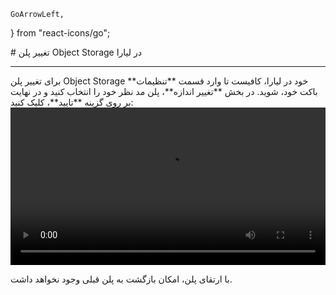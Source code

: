     GoArrowLeft,
} from "react-icons/go";


<Layout>
<Head>
<title>مستندات تغییر پلن در فضای ذخیره‌سازی ابری - لیارا</title>
<title>مستندات فضای ذخیره‌سازی ابری - لیارا</title>
<meta property="og:title" content="مستندات خدمات رایانش ابری لیارا" />
<meta property="og:description" content="مستندات مربوط به تغییر پلن در فضای ذخیره‌سازی ابری در لیارا"  />
<meta property="og:image" content="https://media.liara.ir/logos/liara-poster.jpg" />
</Head>
# تغییر پلن Object Storage در لیارا

<hr className="mb-2" />
برای تغییر پلن Object Storage خود در لیارا، کافیست تا وارد قسمت **تنظیمات**  باکت خود، شوید. در بخش **تغییر اندازه**، پلن مد نظر خود را انتخاب کنید و در نهایت بر روی گزینه **تایید**، کلیک کنید:

<div className="h-4" />
  <video
  src="https://media.liara.ir/docs/change-object-storage-plans.mp4"
  controls="controls"
  className="block w-full"
  width="100%"
  ></video>
<div className="h-4" />
<Alert variant="info">
<p>
 با ارتقای پلن، امکان بازگشت به پلن قبلی وجود نخواهد داشت.
</p>
</Alert>

</Layout>